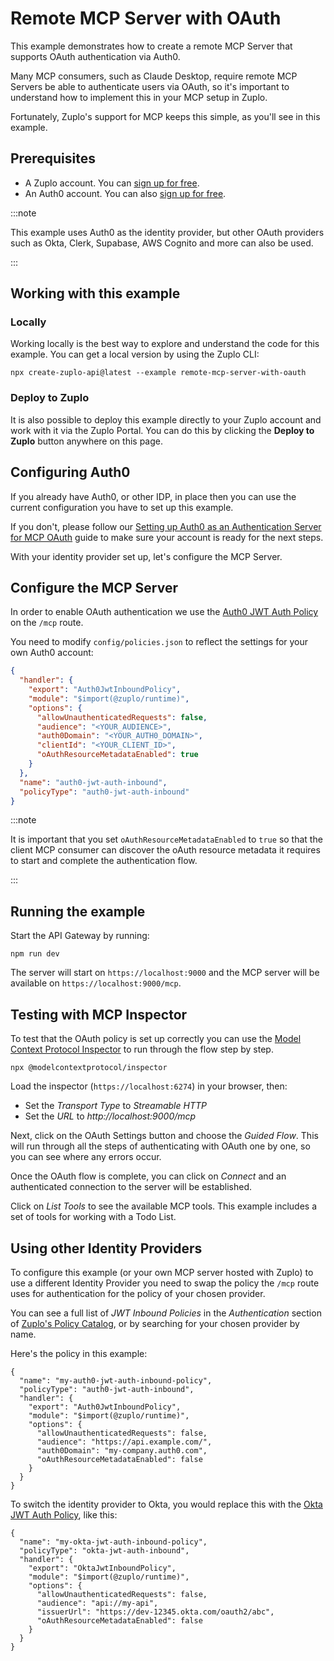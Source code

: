 # Remote MCP Server with OAuth

This example demonstrates how to create a remote MCP Server that supports OAuth authentication via Auth0.

Many MCP consumers, such as Claude Desktop, require remote MCP Servers be able to authenticate users via OAuth, so it's important to understand how to implement this in your MCP setup in Zuplo.

Fortunately, Zuplo's support for MCP keeps this simple, as you'll see in this example.

## Prerequisites

- A Zuplo account. You can [sign up for free](https://portal.zuplo.com/signup).
- An Auth0 account. You can also [sign up for free](https://auth0.com/signup).

:::note

This example uses Auth0 as the identity provider, but other OAuth providers such as Okta, Clerk, Supabase, AWS Cognito and more can also be used.

:::

## Working with this example


### Locally
Working locally is the best way to explore and understand the code for this example. You can get a local version by using the Zuplo CLI:

```
npx create-zuplo-api@latest --example remote-mcp-server-with-oauth
```

### Deploy to Zuplo
It is also possible to deploy this example directly to your Zuplo account and work with it via the Zuplo Portal. You can do this by clicking the **Deploy to Zuplo** button anywhere on this page.

## Configuring Auth0
If you already have Auth0, or other IDP, in place then you can use the current configuration you have to set up this example.

If you don't, please follow our [Setting up Auth0 as an Authentication Server for MCP OAuth](https://zuplo.com/docs/articles/configuring-auth0-for-mcp-auth) guide to make sure your account is ready for the next steps.

With your identity provider set up, let's configure the MCP Server.

## Configure the MCP Server
In order to enable OAuth authentication we use the [Auth0 JWT Auth Policy](https://zuplo.com/docs/policies/auth0-jwt-auth-inbound) on the `/mcp` route.

You need to modify `config/policies.json` to reflect the settings for your own Auth0 account:

```config/policies.json
{
  "handler": {
    "export": "Auth0JwtInboundPolicy",
    "module": "$import(@zuplo/runtime)",
    "options": {
      "allowUnauthenticatedRequests": false,
      "audience": "<YOUR_AUDIENCE>",
      "auth0Domain": "<YOUR_AUTH0_DOMAIN>",
      "clientId": "<YOUR_CLIENT_ID>",
      "oAuthResourceMetadataEnabled": true
    }
  },
  "name": "auth0-jwt-auth-inbound",
  "policyType": "auth0-jwt-auth-inbound"
}
```

:::note

It is important that you set `oAuthResourceMetadataEnabled` to `true` so that the client MCP consumer can discover the oAuth resource metadata it requires to start and complete the authentication flow.

:::

## Running the example

Start the API Gateway by running:

```
npm run dev
```

The server will start on `https://localhost:9000` and the MCP server will be available on `https://localhost:9000/mcp`.

## Testing with MCP Inspector

To test that the OAuth policy is set up correctly you can use the [Model Context Protocol Inspector](https://modelcontextprotocol.io/legacy/tools/inspector) to run through the flow step by step.

```
npx @modelcontextprotocol/inspector
```

Load the inspector (`https://localhost:6274`) in your browser, then:

- Set the _Transport Type_ to _Streamable HTTP_
- Set the _URL_ to _http://localhost:9000/mcp_

Next, click on the OAuth Settings button and choose the _Guided Flow_. This will run through all the steps of authenticating with OAuth one by one, so you can see where any errors occur.

Once the OAuth flow is complete, you can click on _Connect_ and an authenticated connection to the server will be established.

Click on _List Tools_ to see the available MCP tools. This example includes a set of tools for working with a Todo List.

## Using other Identity Providers

To configure this example (or your own MCP server hosted with Zuplo) to use a different Identity Provider you need to swap the policy the `/mcp` route uses for authentication for the policy of your chosen provider.

You can see a full list of _JWT Inbound Policies_ in the _Authentication_ section of [Zuplo's Policy Catalog](https://zuplo.com/docs/policies/overview), or by searching for your chosen provider by name.

Here's the policy in this example:

```
{
  "name": "my-auth0-jwt-auth-inbound-policy",
  "policyType": "auth0-jwt-auth-inbound",
  "handler": {
    "export": "Auth0JwtInboundPolicy",
    "module": "$import(@zuplo/runtime)",
    "options": {
      "allowUnauthenticatedRequests": false,
      "audience": "https://api.example.com/",
      "auth0Domain": "my-company.auth0.com",
      "oAuthResourceMetadataEnabled": false
    }
  }
}
```

To switch the identity provider to Okta, you would replace this with the [Okta JWT Auth Policy](https://zuplo.com/docs/policies/okta-jwt-auth-inbound), like this:

```
{
  "name": "my-okta-jwt-auth-inbound-policy",
  "policyType": "okta-jwt-auth-inbound",
  "handler": {
    "export": "OktaJwtInboundPolicy",
    "module": "$import(@zuplo/runtime)",
    "options": {
      "allowUnauthenticatedRequests": false,
      "audience": "api://my-api",
      "issuerUrl": "https://dev-12345.okta.com/oauth2/abc",
      "oAuthResourceMetadataEnabled": false
    }
  }
}
```